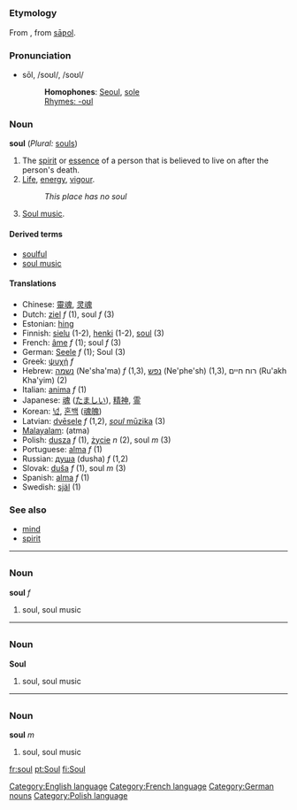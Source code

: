 =={{en}}==
[[Category:English language]]
===Etymology===
From {{enm}}, from {{ang}} [[saƿol|sāƿol]].
===Pronunciation===
*sōl, /soʊl/, /soʊl/
*:'''Homophones''': [[Seoul]], [[sole]]
*:[[Rhymes:English:-oʊl|Rhymes: -oʊl]]

===Noun===
'''soul''' (''Plural:'' [[souls]])

# The [[spirit]] or [[essence]] of a person that is believed to live on after the person's death.
# [[Life]], [[energy]], [[vigour]].
#:''This place has no soul''
# [[Soul music]].

====Derived terms====
*[[soulful]]
*[[soul music]]

====Translations====
*Chinese: [[靈魂]], [[灵魂]]
*Dutch: [[ziel]] ''f'' (1), soul ''f'' (3)
*Estonian: [[hing]]
*Finnish: [[sielu]] (1-2), [[henki]] (1-2), [[soul]] (3)
*French: [[âme]] ''f'' (1); soul ''f'' (3)
*German: [[Seele]] ''f'' (1); Soul (3)
*Greek: [[ψυχή]] ''f''
*Hebrew: [[נשמה]] (Ne'sha'ma) ''f'' (1,3), [[נפש]] (Ne'phe'sh) (1,3), רוח חיים (Ru'akh Kha'yim) (2)
*Italian: [[anima]] ''f'' (1)
*Japanese: [[魂]] ([[たましい]]), [[精神]], [[霊]]
*Korean: [[넋]], [[혼백]] ([[魂魄]])
*Latvian: [[dvēsele]] ''f'' (1,2), [[soul mūzika|''soul'' mūzika]] (3)
*[[Malayalam]]: (atma)
*Polish: [[dusza]] ''f'' (1), [[życie]] ''n'' (2), soul ''m'' (3)
*Portuguese: [[alma]] ''f'' (1)
*Russian: [[душа]] (dusha) ''f'' (1,2)
*Slovak: [[duša]] ''f'' (1), soul ''m'' (3)
*Spanish: [[alma]] ''f'' (1)
*Swedish: [[själ]] (1)

===See also===
*[[mind]]
*[[spirit]]

----

=={{fr}}==
[[Category:French language]]
===Noun===
'''soul''' ''f''

#soul, soul music

----

=={{de}}==
[[Category:German nouns]]
===Noun===
'''Soul'''

#soul, soul music

----

=={{pl}}==
[[Category:Polish language]]
===Noun===
'''soul''' ''m''
#soul, soul music

[[fr:soul]]
[[pt:Soul]]
[[fi:Soul]]